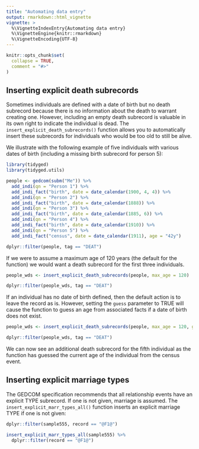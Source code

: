 ```yaml
---
title: "Automating data entry"
output: rmarkdown::html_vignette
vignette: >
  %\VignetteIndexEntry{Automating data entry}
  %\VignetteEngine{knitr::rmarkdown}
  %\VignetteEncoding{UTF-8}
---
```


```r
knitr::opts_chunk$set(
  collapse = TRUE,
  comment = "#>"
)
```

## Inserting explicit death subrecords

Sometimes individuals are defined with a date of birth but no death subrecord because there is no information about the death to warrant creating one. However, including an empty death subrecord is valuable in its own right to indicate the individual is dead. The `insert_explicit_death_subrecords()` function allows you to automatically insert these subrecords for individuals who would be too old to still be alive.

We illustrate with the following example of five individuals with various dates of birth (including a missing birth subrecord for person 5):

```r
library(tidyged)
library(tidyged.utils)

people <- gedcom(subm("Me")) %>% 
  add_indi(qn = "Person 1") %>% 
  add_indi_fact("birth", date = date_calendar(1900, 4, 4)) %>% 
  add_indi(qn = "Person 2") %>% 
  add_indi_fact("birth", date = date_calendar(1888)) %>%
  add_indi(qn = "Person 3") %>% 
  add_indi_fact("birth", date = date_calendar(1885, 6)) %>%
  add_indi(qn = "Person 4") %>% 
  add_indi_fact("birth", date = date_calendar(1910)) %>%
  add_indi(qn = "Person 5") %>% 
  add_indi_fact("census", date = date_calendar(1911), age = "42y")

dplyr::filter(people, tag == "DEAT")
```

If we were to assume a maximum age of 120 years (the default for the function) we would want a death subrecord for the first three individuals.  

```r
people_wds <- insert_explicit_death_subrecords(people, max_age = 120)

dplyr::filter(people_wds, tag == "DEAT")
```

If an individual has no date of birth defined, then the default action is to leave the record as is. However, setting the `guess` parameter to TRUE will cause the function to guess an age from associated facts if a date of birth does not exist.

```r
people_wds <- insert_explicit_death_subrecords(people, max_age = 120, guess = TRUE)

dplyr::filter(people_wds, tag == "DEAT")
```

We can now see an additional death subrecord for the fifth individual as the function has guessed the current age of the individual from the census event.

## Inserting explicit marriage types

The GEDCOM specification recommends that all relationship events have an explicit TYPE subrecord. If one is not given, marriage is assumed. The `insert_explicit_marr_types_all()` function inserts an explicit marriage TYPE if one is not given:

```r
dplyr::filter(sample555, record == "@F1@")

insert_explicit_marr_types_all(sample555) %>% 
  dplyr::filter(record == "@F1@")
```

